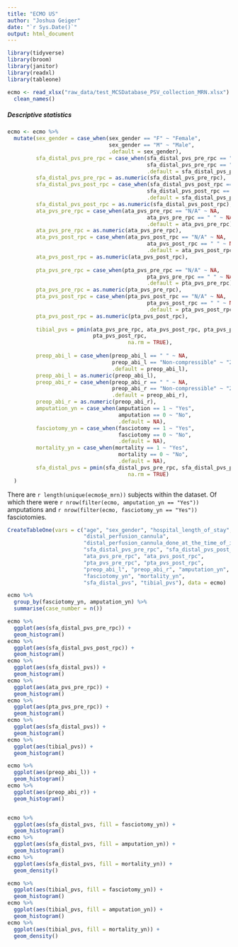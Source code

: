 ```yaml
---
title: "ECMO US"
author: "Joshua Geiger"
date: "`r Sys.Date()`"
output: html_document
---
```


```r
library(tidyverse)
library(broom)
library(janitor)
library(readxl)
library(tableone)

ecmo <- read_xlsx("raw_data/test_MCSDatabase_PSV_collection_MRN.xlsx") %>%
  clean_names()

```

##### Descriptive statistics

```r

ecmo <- ecmo %>%
  mutate(sex_gender = case_when(sex_gender == "F" ~ "Female",
                                sex_gender == "M" ~ "Male",
                                .default = sex_gender),
         sfa_distal_pvs_pre_rpc = case_when(sfa_distal_pvs_pre_rpc == "N/A" ~ NA,
                                            sfa_distal_pvs_pre_rpc == " " ~ NA,
                                            .default = sfa_distal_pvs_pre_rpc),
         sfa_distal_pvs_pre_rpc = as.numeric(sfa_distal_pvs_pre_rpc),
         sfa_distal_pvs_post_rpc = case_when(sfa_distal_pvs_post_rpc == "N/A" ~ NA,
                                            sfa_distal_pvs_post_rpc == " " ~ NA,
                                            .default = sfa_distal_pvs_post_rpc),
         sfa_distal_pvs_post_rpc = as.numeric(sfa_distal_pvs_post_rpc),
         ata_pvs_pre_rpc = case_when(ata_pvs_pre_rpc == "N/A" ~ NA,
                                            ata_pvs_pre_rpc == " " ~ NA,
                                            .default = ata_pvs_pre_rpc),
         ata_pvs_pre_rpc = as.numeric(ata_pvs_pre_rpc),
         ata_pvs_post_rpc = case_when(ata_pvs_post_rpc == "N/A" ~ NA,
                                            ata_pvs_post_rpc == " " ~ NA,
                                            .default = ata_pvs_post_rpc),
         ata_pvs_post_rpc = as.numeric(ata_pvs_post_rpc),
         
         pta_pvs_pre_rpc = case_when(pta_pvs_pre_rpc == "N/A" ~ NA,
                                            pta_pvs_pre_rpc == " " ~ NA,
                                            .default = pta_pvs_pre_rpc),
         pta_pvs_pre_rpc = as.numeric(pta_pvs_pre_rpc),
         pta_pvs_post_rpc = case_when(pta_pvs_post_rpc == "N/A" ~ NA,
                                            pta_pvs_post_rpc == " " ~ NA,
                                            .default = pta_pvs_post_rpc),
         pta_pvs_post_rpc = as.numeric(pta_pvs_post_rpc),
         
         tibial_pvs = pmin(ata_pvs_pre_rpc, ata_pvs_post_rpc, pta_pvs_pre_rpc,
                           pta_pvs_post_rpc,
                                      na.rm = TRUE),
         
         preop_abi_l = case_when(preop_abi_l == " " ~ NA,
                                 preop_abi_l == "Non-compressible" ~ "2.00",
                                 .default = preop_abi_l),
         preop_abi_l = as.numeric(preop_abi_l),
         preop_abi_r = case_when(preop_abi_r == " " ~ NA,
                                 preop_abi_r == "Non-compressible" ~ "2.00",
                                 .default = preop_abi_r),
         preop_abi_r = as.numeric(preop_abi_r),
         amputation_yn = case_when(amputation == 1 ~ "Yes",
                                   amputation == 0 ~ "No",
                                   .default = NA),
         fasciotomy_yn = case_when(fasciotomy == 1 ~ "Yes",
                                   fasciotomy == 0 ~ "No",
                                   .default = NA),
         mortality_yn = case_when(mortality == 1 ~ "Yes",
                                   mortality == 0 ~ "No",
                                   .default = NA),
         sfa_distal_pvs = pmin(sfa_distal_pvs_pre_rpc, sfa_distal_pvs_post_rpc,
                                      na.rm = TRUE)
  )


```

There are `r length(unique(ecmo$e_mrn))` subjects within the dataset. Of which there were `r nrow(filter(ecmo, amputation_yn == "Yes"))` amputations and `r nrow(filter(ecmo, fasciotomy_yn == "Yes"))` fasciotomies.

```r

CreateTableOne(vars = c("age", "sex_gender", "hospital_length_of_stay",
                        "distal_perfusion_cannula",
                        "distal_perfusion_cannula_done_at_the_time_of_initial_mcs_implant",
                        "sfa_distal_pvs_pre_rpc", "sfa_distal_pvs_post_rpc",
                        "ata_pvs_pre_rpc", "ata_pvs_post_rpc",
                        "pta_pvs_pre_rpc", "pta_pvs_post_rpc",
                        "preop_abi_l", "preop_abi_r", "amputation_yn",
                        "fasciotomy_yn", "mortality_yn", 
                        "sfa_distal_pvs", "tibial_pvs"), data = ecmo)

ecmo %>%
  group_by(fasciotomy_yn, amputation_yn) %>%
  summarise(case_number = n())
```

```r

ecmo %>%
  ggplot(aes(sfa_distal_pvs_pre_rpc)) +
  geom_histogram()
ecmo %>%
  ggplot(aes(sfa_distal_pvs_post_rpc)) +
  geom_histogram()
ecmo %>%
  ggplot(aes(sfa_distal_pvs)) +
  geom_histogram()
ecmo %>%
  ggplot(aes(ata_pvs_pre_rpc)) +
  geom_histogram()
ecmo %>%
  ggplot(aes(pta_pvs_pre_rpc)) +
  geom_histogram()
ecmo %>%
  ggplot(aes(sfa_distal_pvs)) +
  geom_histogram()
ecmo %>%
  ggplot(aes(tibial_pvs)) +
  geom_histogram()

ecmo %>%
  ggplot(aes(preop_abi_l)) +
  geom_histogram()
ecmo %>%
  ggplot(aes(preop_abi_r)) +
  geom_histogram()


ecmo %>%
  ggplot(aes(sfa_distal_pvs, fill = fasciotomy_yn)) +
  geom_histogram()
ecmo %>%
  ggplot(aes(sfa_distal_pvs, fill = amputation_yn)) +
  geom_histogram()
ecmo %>%
  ggplot(aes(sfa_distal_pvs, fill = mortality_yn)) +
  geom_density()

ecmo %>%
  ggplot(aes(tibial_pvs, fill = fasciotomy_yn)) +
  geom_histogram()
ecmo %>%
  ggplot(aes(tibial_pvs, fill = amputation_yn)) +
  geom_histogram()
ecmo %>%
  ggplot(aes(tibial_pvs, fill = mortality_yn)) +
  geom_density()


```
